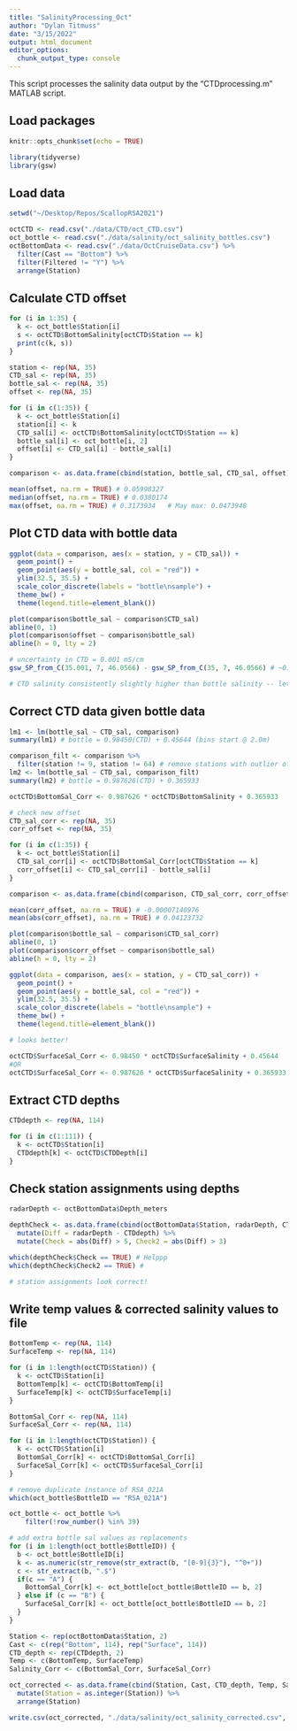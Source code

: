 ```yaml
---
title: "SalinityProcessing_Oct"
author: "Dylan Titmuss"
date: "3/15/2022"
output: html_document
editor_options: 
  chunk_output_type: console
---
```


This script processes the salinity data output by the "CTDprocessing.m" MATLAB script.

## Load packages
```r
knitr::opts_chunk$set(echo = TRUE)

library(tidyverse)
library(gsw)
```

## Load data
```r
setwd("~/Desktop/Repos/ScallopRSA2021")

octCTD <- read.csv("./data/CTD/oct_CTD.csv")
oct_bottle <- read.csv("./data/salinity/oct_salinity_bottles.csv")
octBottomData <- read.csv("./data/OctCruiseData.csv") %>%
  filter(Cast == "Bottom") %>%
  filter(Filtered != "Y") %>%
  arrange(Station)
```

## Calculate CTD offset
```r
for (i in 1:35) {
  k <- oct_bottle$Station[i]
  s <- octCTD$BottomSalinity[octCTD$Station == k]
  print(c(k, s))
}

station <- rep(NA, 35)
CTD_sal <- rep(NA, 35)
bottle_sal <- rep(NA, 35)
offset <- rep(NA, 35)

for (i in c(1:35)) {
  k <- oct_bottle$Station[i]
  station[i] <- k
  CTD_sal[i] <- octCTD$BottomSalinity[octCTD$Station == k]
  bottle_sal[i] <- oct_bottle[i, 2]
  offset[i] <- CTD_sal[i] - bottle_sal[i]
}

comparison <- as.data.frame(cbind(station, bottle_sal, CTD_sal, offset))

mean(offset, na.rm = TRUE) # 0.05998327
median(offset, na.rm = TRUE) # 0.0380174
max(offset, na.rm = TRUE) # 0.3173934   # May max: 0.0473948
```

## Plot CTD data with bottle data
```r
ggplot(data = comparison, aes(x = station, y = CTD_sal)) +
  geom_point() +
  geom_point(aes(y = bottle_sal, col = "red")) +
  ylim(32.5, 35.5) +
  scale_color_discrete(labels = "bottle\nsample") +
  theme_bw() +
  theme(legend.title=element_blank())

plot(comparison$bottle_sal ~ comparison$CTD_sal)
abline(0, 1)
plot(comparison$offset ~ comparison$bottle_sal)
abline(h = 0, lty = 2)

# uncertainty in CTD = 0.001 mS/cm
gsw_SP_from_C(35.001, 7, 46.0566) - gsw_SP_from_C(35, 7, 46.0566) # ~0.0011 PSU

# CTD salinity consistently slightly higher than bottle salinity -- let's do a correction
```

## Correct CTD data given bottle data
```r
lm1 <- lm(bottle_sal ~ CTD_sal, comparison)
summary(lm1) # bottle = 0.98450(CTD) + 0.45644 (bins start @ 2.0m)

comparison_filt <- comparison %>%
  filter(station != 9, station != 64) # remove stations with outlier offsets
lm2 <- lm(bottle_sal ~ CTD_sal, comparison_filt)
summary(lm2) # bottle = 0.987626(CTD) + 0.365933

octCTD$BottomSal_Corr <- 0.987626 * octCTD$BottomSalinity + 0.365933

# check new offset
CTD_sal_corr <- rep(NA, 35)
corr_offset <- rep(NA, 35)

for (i in c(1:35)) {
  k <- oct_bottle$Station[i]
  CTD_sal_corr[i] <- octCTD$BottomSal_Corr[octCTD$Station == k]
  corr_offset[i] <- CTD_sal_corr[i] - bottle_sal[i]
}

comparison <- as.data.frame(cbind(comparison, CTD_sal_corr, corr_offset))

mean(corr_offset, na.rm = TRUE) # -0.00007140976
mean(abs(corr_offset), na.rm = TRUE) # 0.04123732

plot(comparison$bottle_sal ~ comparison$CTD_sal_corr)
abline(0, 1)
plot(comparison$corr_offset ~ comparison$bottle_sal)
abline(h = 0, lty = 2)

ggplot(data = comparison, aes(x = station, y = CTD_sal_corr)) +
  geom_point() +
  geom_point(aes(y = bottle_sal, col = "red")) +
  ylim(32.5, 35.5) +
  scale_color_discrete(labels = "bottle\nsample") +
  theme_bw() +
  theme(legend.title=element_blank())

# looks better!

octCTD$SurfaceSal_Corr <- 0.98450 * octCTD$SurfaceSalinity + 0.45644
#OR
octCTD$SurfaceSal_Corr <- 0.987626 * octCTD$SurfaceSalinity + 0.365933
```

## Extract CTD depths
```r
CTDdepth <- rep(NA, 114)

for (i in c(1:111)) {
  k <- octCTD$Station[i]
  CTDdepth[k] <- octCTD$CTDDepth[i]
}
```

## Check station assignments using depths
```r
radarDepth <- octBottomData$Depth_meters

depthCheck <- as.data.frame(cbind(octBottomData$Station, radarDepth, CTDdepth)) %>%
  mutate(Diff = radarDepth - CTDdepth) %>%
  mutate(Check = abs(Diff) > 5, Check2 = abs(Diff) > 3)

which(depthCheck$Check == TRUE) # Helppp
which(depthCheck$Check2 == TRUE) # 

# station assignments look correct!
```

## Write temp values & corrected salinity values to file
```r
BottomTemp <- rep(NA, 114)
SurfaceTemp <- rep(NA, 114)

for (i in 1:length(octCTD$Station)) {
  k <- octCTD$Station[i]
  BottomTemp[k] <- octCTD$BottomTemp[i]
  SurfaceTemp[k] <- octCTD$SurfaceTemp[i]
}

BottomSal_Corr <- rep(NA, 114)
SurfaceSal_Corr <- rep(NA, 114)

for (i in 1:length(octCTD$Station)) {
  k <- octCTD$Station[i]
  BottomSal_Corr[k] <- octCTD$BottomSal_Corr[i]
  SurfaceSal_Corr[k] <- octCTD$SurfaceSal_Corr[i]
}

# remove duplicate instance of RSA_021A
which(oct_bottle$BottleID == "RSA_021A")

oct_bottle <- oct_bottle %>%
    filter(!row_number() %in% 39)

# add extra bottle sal values as replacements
for (i in 1:length(oct_bottle$BottleID)) {
  b <- oct_bottle$BottleID[i]
  k <- as.numeric(str_remove(str_extract(b, "[0-9]{3}"), "^0+"))
  c <- str_extract(b, ".$")
  if(c == "A") {
    BottomSal_Corr[k] <- oct_bottle[oct_bottle$BottleID == b, 2]
  } else if (c == "B") {
    SurfaceSal_Corr[k] <- oct_bottle[oct_bottle$BottleID == b, 2]
  }
}

Station <- rep(octBottomData$Station, 2)
Cast <- c(rep("Bottom", 114), rep("Surface", 114))
CTD_depth <- rep(CTDdepth, 2)
Temp <- c(BottomTemp, SurfaceTemp)
Salinity_Corr <- c(BottomSal_Corr, SurfaceSal_Corr)

oct_corrected <- as.data.frame(cbind(Station, Cast, CTD_depth, Temp, Salinity_Corr)) %>%
  mutate(Station = as.integer(Station)) %>%
  arrange(Station)

write.csv(oct_corrected, "./data/salinity/oct_salinity_corrected.csv", row.names = FALSE)
```

